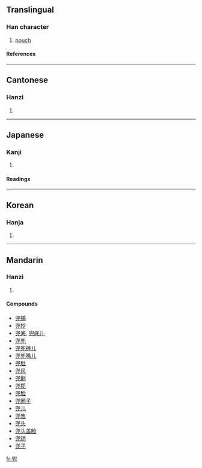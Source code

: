 ==Translingual==
===Han character===
{{Han char|rad=儿|as=09|sn=11|four=7721<sub>7</sub>|canj=竹女竹山 (HVHU)}}
# [[pouch]]
====References====
{{Han ref|kx=0125.200|dkj=01386|dj=0265.270|hdz=10273.160|uh=515C|ud=20828|bh=B0C2|bd=45250}}
----
==Cantonese==
===Hanzi===
{{yue-hanzi|jyut=|y=dau1}}
# {{defn|Cantonese}}
----
==Japanese==
===Kanji===
{{ja-kanji|grade=|rs=儿09}}
# {{defn|Japanese}} 
====Readings====
{{ja-readings|on=[[とう]] (tō)|kun=[[かぶと]] (kabuto)}}
----
==Korean==
===Hanja===
{{ko-hanja|hangeul=두|rv=du|mr=tu}}
# {{defn|Korean}}
----
==Mandarin==
===Hanzi===
{{cmn-hanzi|pin=[[dōu]] (dou1), [[kè]] (ke4)|wg=tou<sup>1</sup>, k'o<sup>4</sup>}}
# {{defn|Mandarin}}

====Compounds====
*[[兜捕]]
*[[兜抄]]
*[[兜底]], [[兜底儿]]
*[[兜兜]]
*[[兜兜裤儿]]
*[[兜兜嘴儿]]
*[[兜肚]]
*[[兜风]]
*[[兜剿]]
*[[兜揽]]
*[[兜脸]]
*[[兜圈子]]
*[[兜儿]]
*[[兜售]]
*[[兜头]]
*[[兜头盖脸]]
*[[兜销]]
*[[兜子]]

[[fr:兜]]